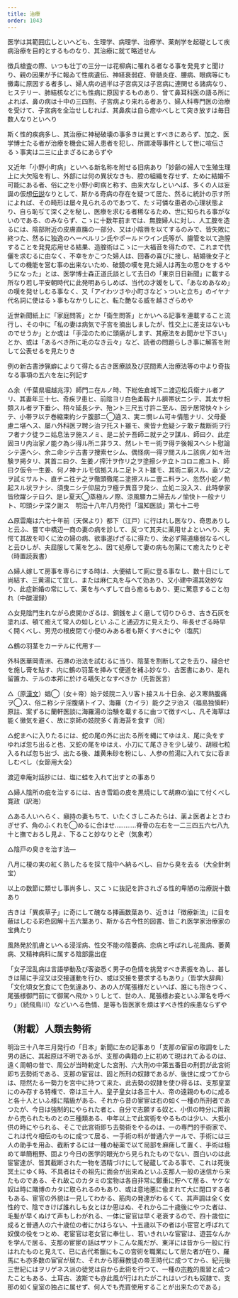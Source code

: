 ```yaml
---
title: 治療
order: 1043
---
```




医学は其範囲広しといへども、生理学、病理学、治療学、薬剤学を起礎として疾病治療を目的とするものなり、其治療に就て略述せん

徴兵槍査の際、いつも壮丁の三分一は花柳病に罹れる者なる事を発見すと聞けり、親の因果が予に報ゐて性病遺伝、神経衰弱症、脊髄炎症、腰病、眼病等にも黴毒に原因する者多し、婦人病の過半は子宮病又は子宮病に連関せる諸病なり、ヒステリー、肺結核などにも性病に原因するものあり、曾て鼻耳科医の語る所によれば、鼻の病は十中の三四割、子宮病より来れる者あり、婦人科専門医の治療を受けて、子宮病を全治せしむれば、其鼻疾は自ら癒ゆべしとて突き放すは毎日数人なりといへり

斯く性的疾病多し、其治療に神秘破壊の事多きは異とすべきにあらず、加之、医学博士たる者が治療を機会に婦人患者を犯し、所謂凌辱事件として世に喧伝さるゝ事実は二三に止まざるにあらずや

又近年「小野小町病」といへる新名称を附せる旧病あり「妙齢の婦人で生殖生理上に大欠陥を有し、外部には何の異状なきも、腔の組織を存せず、ために結婚不可能にある者、俗に之を小野小町病と称す、由来大なしといへば、多くの人は妄誕の仮想[伝説](/main/16-legend/)なりとして、斯かる奇病の存在を疑つて居た、然るに統計の示す所によれば、その畸形は屡々見られるのであつて、たゞ可憐な患者の心理状態より、自ら恥ぢて深く之を秘し、医療を求むる者稀なるため、世に知られる事がないのである、のみならず、こゝに十数年前までは、無腟婦人に対し、人工腟を造るには、陰部附近の皮膚直膓の一部分、又は小陰唇を以てするのみで、皆失敗に終つた、然るに独逸のヘーベルリン氏やポールドウイン氏等が、膓管を以て造膣することを発見応用せる結果、造腟術はこゝに一大福音を得たので、これまで伉儷を求むるに由なく、不幸をかこつた婦人は、回春の喜びに接し、結婚後女子としての機能を営む事の出来ないため、破鏡の嘆を見た婦人は再生の思ひをするやうになった」とは、医学博士森正道氏談として去日の「東京日日新聞」に載する所なり若し平安朝時代に此発明あらしめば、当代の才媛をして、「あなめあなめ」の嘆を発せしむる事なく、又「アイわツさや小町さなどゝついと立ち」のイヤナ代名詞に使はるゝ事もなかりしにと、転た艶なる威を越さざらめや

近世新聞紙上に「家庭問答」とか「衛生問答」とかいへる記事を連載すること流行し、その中に「私の妻は病気で子宮を摘出しましたが、性交上に差支はないものでせうか」とか或は「手淫のために頭痛がします、其療法をお聞かせ下さい」とか、或は「あるべき所に毛のなき云々」など、読者の問題らしき事に解答を附して公表せるを見たりき


例の新古書渉猟癖によりて得たる古き医療談及び民間素人治療法等の中より奇抜なる事項の五六を左に列記す

△余（千葉県堀越兆淳）師門ニ在ルノ時、下総佐倉城下ニ渡辺松兵衛ナル者アリ、其妻年三十七、奇疾ヲ患ヒ、前陰ヨリ白色柔靱ナル臍帯状ニシテ、其太サ相類スル者ヲ下垂シ、稍々延長シテ、殆ント三尺五寸許ニ至ル、因テ居常怏々トシテ、小帯ヲ以テ巻縮束約シテ腹部ニ◯遶ス、実ニ憫レム可キ情態ナリ、父母憂慮ニ堪ヘス、屡ハ外科医ヲ聘シ治ヲ托スト雖モ、衆皆ナ危疑シテ敢テ裁断術ヲ行フ者ナク徒ラニ姑息法ヲ施スノミ、是ニ於テ吾師ニ就テ之ヲ謀ル、師曰ク、此症固ヨリ内治家ノ能ク為シ得ル所ニ非ラス、然レトモー術ヲ得テ後報スヘシト慰論シテ還ヘシ、余ニ命シテ古書ヲ捜索セシム、偶怪病一得ヲ閲スルニ該病ノ如キ治験ヲ掲タリ、其首ニ曰ク、生姜ノ搾汁ヲ作リ之ヲ塗擦シテ立トコロニ癒ユト、師曰ク仮令一生姜、何ノ神ナルモ信拠スルニ足トスト雖モ、其術ニ窮スル、盍ソ之ヲ試ミサルト、直チニ徃テ之ヲ徹頭徹尾ニ塗擦スルニ壹ニ料ラン、忽然小蛇ノ勃起スル状ヲナシ、須曳ニシテ仰屈力ヲ極テ異音ヲ発シ、立処ニ没入ス、此時挙家皆欣躍シテ曰ク、是レ夏天◯蒸極ルノ際、涼風驟カニ掃去ルノ愉快ト一般ナリト、叩頭シテ深ク謝ス　明治十八年八月発行「温知医談」第七十二号


△原雲庵は六七十年前（天保より）都下（江戸）に行はれし医なり、奇思ありしと云ふ、嘗て中橋辺一商の妻の病を診して、反つて其夫に薬用せよといへり、夫愕て其故を叩くに汝の婦の病、欲事遂げざるに得たり、汝必ず陽道痿弱なるべしと云ひしが、夫屈服して薬を乞ふ、因て処療して妻の病も勿薬にて癒えたりとぞ（時置読我書）

△婦人嫁して房事を専らにする時は、大便結して廁に登る事なし、数十日にして尚結す、三黄湯にて宜し、または麻仁丸を与へて効あり、又小建中湯其効妙なり、此症新婚の常にして、薬を与へずして自ら癒るもあり、更に驚意すること勿れ（中酸漫録）


△女見陰門生れながら皮開かざるは、銅銭をよく磨して切りひらき、古き石灰を塗れば、頓て癒えて常人の如しとい
ふこと通辺方に見えたり、年長せざる時早く開くべし、男児の根皮閉て小便のみある者も斯くすべきにや（塩尻）

△鶴の羽茎をカーテルに代用す―

外科医華岡青洲、石淋の治法を試むるに当り、陰茎を割断して之を去り、縫合せを施し膏を貼す、内に鶴の羽茎を挿みて便道を補ふ妙なり、古医書にあり、是れ留置カ、テルの本邦に於ける嚆矢となすべきか（先哲医言）


△（原[漢文](/main/13-chinese-literature/)）娼◯（女＋帝）始テ妓院ニ入リ客ト接スル十日余、必ス寒熱腹痛ヲ◯ス、俗ニ称シテ淫腹痛トイフ、海羅（カイラ）能ク之ヲ治ス（福島独愼軒）原註、案ずるに蘭軒医談に海羅湯の治験を載するに由つて徴すべし、凡そ海草は能く黴気を避く、故に京師の妓院多く青海苔を食す（同）

△蛇まへに入りたるには、蛇の尾の外に出たる所を縄にてゆはえ、尾に灸をすゆれば忽ち出ると也、又蛇の尾をゆはえ、小刀にて尾さきを少し破り、胡椒七粒入るれば忽ち出づ、出たる後、雄黄朱砂を粉にし、人参の煎湯に入れて女に呑ましむべし（女節用大全）


渡辺幸庵対話抄には、塩に蛙を入れて出すとの事あり


△婦人陰所の疵を治するには、古き雪蹈の皮を黒焼にして胡麻の油にて付くべし寛政（訳海）


△ある人いへらく、癪持の妻もちて、いたくさしこみたらは、薬よ医者よとさわぎせず、角のふくれを◯めるに合はせ…………脊骨の左右を一二三四五六七八九十と撫でおろし見よ、下ること妙なりとぞ（気象考）


△陰戸の臭きを治す法―

八月に榎の実の紅く熟したるを採て陰中へ納るべし、自から臭を去る（大全針刺宝）


以上の数節に類せし事尚多し、又こゝに抜記を許されざる性的卑陋の治療説十数あり


古きは「異疾草子」に奇にして醜なる挿画数葉あり、近きは「徴療新法」に目を蔽はしむる彩色図解十五六葉あり、斯かる古今性的図書、皆これ医学家治療家の宝典たり


風熱発於肌膚といへる浸淫病、性交不能の陰萎病、恋病と呼ばれし花風病、萎黄病、又精神病科に属する陰部露出症

「女子淫乱病は言語挙動及び客姿悉く男子の色情を挑発すべき素振を為し、甚しきは陽に手淫又は交接運動を行ひ、或は交接を要求するもあり」（哲学大辞典）「文化頃女乞食にて色気違あり、あの人が尾張様だといへば、誰にも抱きつく、尾張様御門前にて御駕へ飛かゝりしとて、世の人、尾張様お妾といふ渾名を呼べり」（続飛鳥川）などいへる色情、是等も皆医家を煩はすべき性的疾患ならずや

## （附載）人類去勢術

明治三十八年三月発行の「日本」新聞に左の記事あり「支那の宦宦の取調をした男の話に、其起原は不明であるが、支那の典籍の上に初めて現はれてゐるのは、遠く周朝の昔で、周公が当時勅定した宮刑、六大刑の中第五番目の刑罰が此宮術即ち去勢術である、支那の宦官は、固と所刑の奴隷であるが、後世に成つてからは、隠然たる一勢力を宮中に持つて来た、此去勢の奴隷を使ひ得るは、支那皇室にのみ存する特権で、帝は三十人、皇子皇女は各三十人、帝の遠親のものに成ると各十人といふ様に階級がある、それから昔の宦宦は右の如く一種の所刑者であつたが、今日は強制的にやられた者と、自分で志願する奴と、小供の時分に両親から売られたものとの三種類ある、中年以上で此宮術をやるものは少い、大抵小供の時にやられる、そこで此宮術即ち去勢術をやるのは、一の専門的手術家で、これは代々相伝のものに成つて居る、一手術の料が普通六テールで、手術には三人の助手を用ゐ、截断するには一種の秘薬で以て局部を麻痺して置く、手術は極めて単簡粗野、固より今日の医学的眼光から見られたものでない、面白いのは此宦宦達が、皆其截断された一物を洒精づけにして秘蔵してゐる事で、これは死後冥土にゆく時、不具者はその祖先に面会が出来ぬといふ支那人一般の迷信から来たものである、それ故このカタミの宝物は各自非常に鄭重に貯へて居る、ヤケな奴は時に賭博のカタに取られるのもあり、或は意地悪に偸まれて大に閉口する者もある、宦官の外貌は一見してわかる、筋肉の発達がわるくて、其声調は全く女性的で、陰できけば誰れしも女とほか思はぬ、それから二十歳後にやつた者は、毛髪が早くぬけて声もしわがれる、一体に宦官は早く老衰するので、四十歳位に成ると普通人の六十歳位の者にかはらない、十五歳以下の者は小宦官と呼ばれて奴僕の役をつとめ、老宦官は老女官に奉仕し、若いきれいな宦宦は、遊芸なんかを学んで居る、支那の宦宦の話はザツトこんな風だが、東洋には昔から一般に行はれたものと見えて、已に古代希臘にもこの宮術を職業にして居た者が在り、羅馬にも亦多数の宦官が居た、それから耶蘇教徒の帝王時代に成つてから、紀元後三世紀にはヲリゲネス派の徒党は自から此術を行つて、一種の[宗教](/main/07-religion/)的風習と成つたこともある、土耳古、波斯でも亦此風が行はれたがこれはいづれも奴隷で、支那の如く皇室の独占に属せず、何人でも売買使用することが出来たのである」
